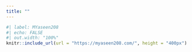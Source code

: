 ```yaml
---
title: ""
---
```


```r
#| label: MYaseen208
#| echo: FALSE
#| out.width: "100%"
knitr::include_url(url = "https://myaseen208.com/", height = "400px")
```

